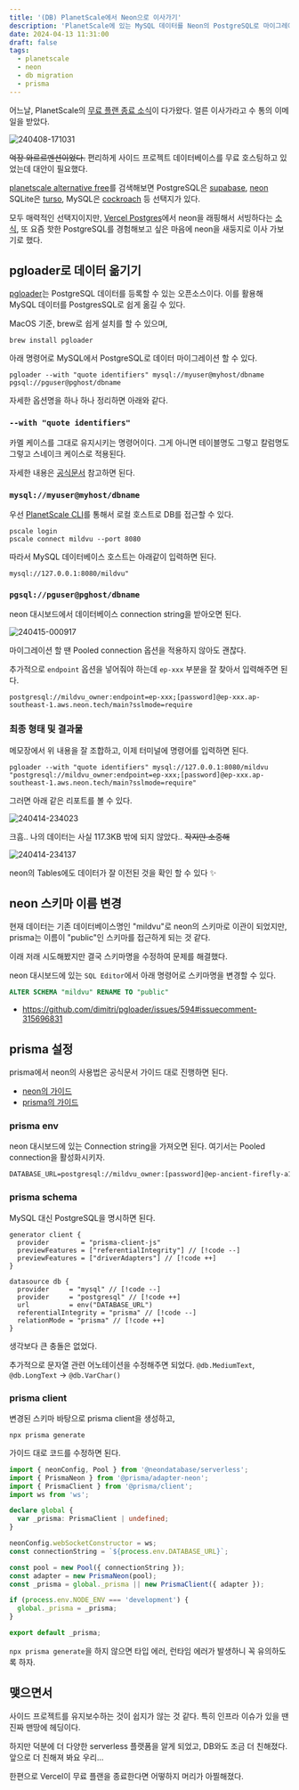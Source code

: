 ```yaml
---
title: '(DB) PlanetScale에서 Neon으로 이사가기'
description: 'PlanetScale에 있는 MySQL 데이터를 Neon의 PostgreSQL로 마이그레이션 했습니다. 근데 Prisma를 곁들인.'
date: 2024-04-13 11:31:00
draft: false
tags:
  - planetscale
  - neon
  - db migration
  - prisma
---
```


어느날, PlanetScale의 [무료 플랜 종료 소식](https://planetscale.com/docs/concepts/hobby-plan-deprecation-faq)이 다가왔다.
얼른 이사가라고 수 통의 이메일을 받았다.

![240408-171031](/img/migrating-planetscale-to-neon/240408-171031.avif)

~~억장 와르르멘션이었다.~~
편리하게 사이드 프로젝트 데이터베이스를 무료 호스팅하고 있었는데 대안이 필요했다.

[planetscale alternative free](https://www.google.com/search?q=planetscale+alternative+free&oq=planetscale+alter&sourceid=chrome&ie=UTF-8)를 검색해보면 PostgreSQL은 [supabase](https://supabase.com/), [neon](https://neon.tech/) SQLite은 [turso](https://turso.tech/), MySQL은 [cockroach](https://www.cockroachlabs.com/) 등 선택지가 있다.

모두 매력적인 선택지이지만, [Vercel Postgres](https://vercel.com/docs/storage/vercel-postgres)에서 neon을 래핑해서 서빙하다는 [소식](https://neon.tech/blog/neon-postgres-on-vercel), 또 요즘 핫한 PostgreSQL를 경험해보고 싶은 마음에 neon을 새둥지로 이사 가보기로 했다.

## pgloader로 데이터 옮기기

[pgloader](https://github.com/dimitri/pgloader)는 PostgreSQL 데이터를 등록할 수 있는 오픈소스이다.
이를 활용해 MySQL 데이터를 PostgresSQL로 쉽게 옮길 수 있다.

MacOS 기준, brew로 쉽게 설치를 할 수 있으며,

```shell
brew install pgloader
```

아래 명령어로 MySQL에서 PostgreSQL로 데이터 마이그레이션 할 수 있다.

```shell
pgloader --with "quote identifiers" mysql://myuser@myhost/dbname pgsql://pguser@pghost/dbname
```

자세한 옵션명을 하나 하나 정리하면 아래와 같다.

### `--with "quote identifiers"`

카멜 케이스를 그대로 유지시키는 명령어이다.
그게 아니면 테이블명도 그렇고 칼럼명도 그렇고 스네이크 케이스로 적용된다.

자세한 내용은 [공식문서](https://pgloader.readthedocs.io/en/latest/ref/mysql.html?highlight=quote+identifiers#mysql-database-migration-options-with) 참고하면 된다.

### `mysql://myuser@myhost/dbname`

우선 [PlanetScale CLI](https://planetscale.com/features/cli)를 통해서 로컬 호스트로 DB를 접근할 수 있다.

```shell
pscale login
pscale connect mildvu --port 8080
```

따라서 MySQL 데이터베이스 호스트는 아래같이 입력하면 된다.

```shell
mysql://127.0.0.1:8080/mildvu"
```

### `pgsql://pguser@pghost/dbname`

neon 대시보드에서 데이터베이스 connection string을 받아오면 된다.

![240415-000917](/img/migrating-planetscale-to-neon/240415-000917.avif)

마이그레이션 할 땐 Pooled connection 옵션을 적용하지 않아도 괜찮다.

추가적으로 `endpoint` 옵션을 넣어줘야 하는데 `ep-xxx` 부분을 잘 찾아서 입력해주면 된다.

```shell /endpoint/ /ep-xxx/
postgresql://mildvu_owner:endpoint=ep-xxx;[password]@ep-xxx.ap-southeast-1.aws.neon.tech/main?sslmode=require
```

### 최종 형태 및 결과물

메모장에서 위 내용을 잘 조합하고, 이제 터미널에 명령어를 입력하면 된다.

```shell
pgloader --with "quote identifiers" mysql://127.0.0.1:8080/mildvu "postgresql://mildvu_owner:endpoint=ep-xxx;[password]@ep-xxx.ap-southeast-1.aws.neon.tech/main?sslmode=require"
```

그러면 아래 같은 리포트를 볼 수 있다.

![240414-234023](/img/migrating-planetscale-to-neon/240414-234023.avif)

크흠.. 나의 데이터는 사실 117.3KB 밖에 되지 않았다.. ~~작지만 소중해~~

![240414-234137](/img/migrating-planetscale-to-neon/240414-234137.avif)

neon의 Tables에도 데이터가 잘 이전된 것을 확인 할 수 있다 ✨

## neon 스키마 이름 변경

현재 데이터는 기존 데이터베이스명인 "mildvu"로 neon의 스키마로 이관이 되었지만, prisma는 이름이 "public"인 스키마를 접근하게 되는 것 같다.

이래 저래 시도해봤지만 결국 스키마명을 수정하여 문제를 해결했다.

neon 대시보드에 있는 `SQL Editor`에서 아래 명령어로 스키마명을 변경할 수 있다.

```sql
ALTER SCHEMA "mildvu" RENAME TO "public"
```

- https://github.com/dimitri/pgloader/issues/594#issuecomment-315696831

## prisma 설정

prisma에서 neon의 사용법은 공식문서 가이드 대로 진행하면 된다.

- [neon의 가이드](https://neon.tech/docs/guides/prisma)
- [prisma의 가이드](https://www.prisma.io/docs/orm/overview/databases/neon#what-is-neon)

### prisma env

neon 대시보드에 있는 Connection string을 가져오면 된다.
여기서는 Pooled connection을 활성화시키자.

```txt title=".env"
DATABASE_URL=postgresql://mildvu_owner:[password]@ep-ancient-firefly-a1fdd8wb-pooler.ap-southeast-1.aws.neon.tech/main?sslmode=require
```

### prisma schema

MySQL 대신 PostgreSQL을 명시하면 된다.

```prisma title="prisma/schema.prisma"
generator client {
  provider        = "prisma-client-js"
  previewFeatures = ["referentialIntegrity"] // [!code --]
  previewFeatures = ["driverAdapters"] // [!code ++]
}

datasource db {
  provider     = "mysql" // [!code --]
  provider     = "postgresql" // [!code ++]
  url          = env("DATABASE_URL")
  referentialIntegrity = "prisma" // [!code --]
  relationMode = "prisma" // [!code ++]
}
```

생각보다 큰 충돌은 없었다.

추가적으로 문자열 관련 어노테이션을 수정해주면 되었다.
`@db.MediumText`, `@db.LongText` → `@db.VarChar()`

### prisma client

변경된 스키마 바탕으로 prisma client을 생성하고,

```shell
npx prisma generate
```

가이드 대로 코드를 수정하면 된다.

```ts
import { neonConfig, Pool } from '@neondatabase/serverless';
import { PrismaNeon } from '@prisma/adapter-neon';
import { PrismaClient } from '@prisma/client';
import ws from 'ws';

declare global {
  var _prisma: PrismaClient | undefined;
}

neonConfig.webSocketConstructor = ws;
const connectionString = `${process.env.DATABASE_URL}`;

const pool = new Pool({ connectionString });
const adapter = new PrismaNeon(pool);
const _prisma = global._prisma || new PrismaClient({ adapter });

if (process.env.NODE_ENV === 'development') {
  global._prisma = _prisma;
}

export default _prisma;
```

`npx prisma generate`을 하지 않으면 타입 에러, 런타임 에러가 발생하니 꼭 유의하도록 하자.

## 맺으면서

사이드 프로젝트를 유지보수하는 것이 쉽지가 않는 것 같다.
특히 인프라 이슈가 있을 땐 진짜 맨땅에 헤딩이다.

하지만 덕분에 더 다양한 serverless 플랫폼을 알게 되었고, DB와도 조금 더 친해졌다.
앞으로 더 친해져 봐요 우리...

한편으로 Vercel이 무료 플랜을 종료한다면 어떻하지 머리가 아찔해졌다.
